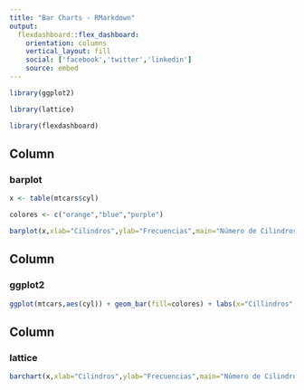 ```yaml
---
title: "Bar Charts - RMarkdown"
output: 
  flexdashboard::flex_dashboard:
    orientation: columns
    vertical_layout: fill
    social: ['facebook','twitter','linkedin']
    source: embed
---
```


```r
library(ggplot2)

library(lattice)

library(flexdashboard)
```

Column {data-width=333}
-----------------------------------------------------------------------

### barplot

```r
x <- table(mtcars$cyl)

colores <- c("orange","blue","purple")

barplot(x,xlab="Cilindros",ylab="Frecuencias",main="Número de Cilindros",col=colores)

```

Column {data-width=333}
-----------------------------------------------------------------------

### ggplot2

```r
ggplot(mtcars,aes(cyl)) + geom_bar(fill=colores) + labs(x="Cillindros",y="Frecuencias",title="Número de Cilindros") + theme_dark()

```

Column {data-width=333}
-----------------------------------------------------------------------

### lattice

```r
barchart(x,xlab="Cilindros",ylab="Frecuencias",main="Número de Cilindros",col=colores,horizontal=FALSE)

```

